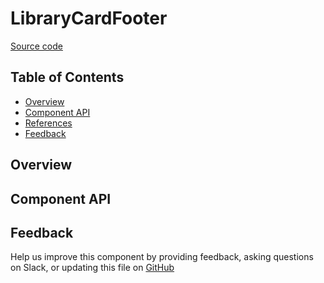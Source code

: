
<Meta title="MDX/LibraryCardFooter" of={stories} />

# LibraryCardFooter

[Source code](https://github.com/leemonade/bubbles/tree/main/packages/components/library/LibraryCardFooter)

## Table of Contents

- [Overview](#overview)
- [Component API](#component-api)
- [References](#references)
- [Feedback](#feedback)

## Overview

<Primary />

## Component API

<Controls />

## Feedback

Help us improve this component by providing feedback, asking questions on Slack, or updating this file on
[GitHub](https://github.com/leemonade/bubbles/edit/main/packages/components/library/LibraryCardFooter.mdx)
